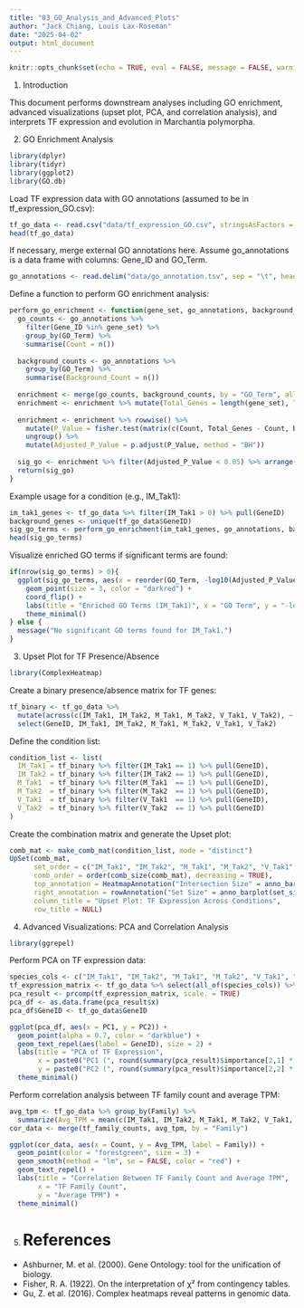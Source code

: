 ```yaml
---
title: "03_GO_Analysis_and_Advanced_Plots"
author: "Jack Chiang, Louis Lax-Roseman"
date: "2025-04-02"
output: html_document
---
```


```r
knitr::opts_chunk$set(echo = TRUE, eval = FALSE, message = FALSE, warning = FALSE)
```

1. Introduction

This document performs downstream analyses including GO enrichment, advanced visualizations (upset plot, PCA, and correlation analysis), and interprets TF expression and evolution in Marchantia polymorpha.

2. GO Enrichment Analysis

```r
library(dplyr)
library(tidyr)
library(ggplot2)
library(GO.db)

```

Load TF expression data with GO annotations (assumed to be in tf_expression_GO.csv):
```r
tf_go_data <- read.csv("data/tf_expression_GO.csv", stringsAsFactors = FALSE)
head(tf_go_data)

```

If necessary, merge external GO annotations here. Assume go_annotations is a data frame with columns: Gene_ID and GO_Term.

```r
go_annotations <- read.delim("data/go_annotation.tsv", sep = "\t", header = TRUE, stringsAsFactors = FALSE)

```

Define a function to perform GO enrichment analysis:
```r
perform_go_enrichment <- function(gene_set, go_annotations, background_genes) {
  go_counts <- go_annotations %>% 
    filter(Gene_ID %in% gene_set) %>% 
    group_by(GO_Term) %>% 
    summarise(Count = n())
  
  background_counts <- go_annotations %>% 
    group_by(GO_Term) %>% 
    summarise(Background_Count = n())
  
  enrichment <- merge(go_counts, background_counts, by = "GO_Term", all.x = TRUE)
  enrichment <- enrichment %>% mutate(Total_Genes = length(gene_set), Total_Background = length(background_genes))
  
  enrichment <- enrichment %>% rowwise() %>% 
    mutate(P_Value = fisher.test(matrix(c(Count, Total_Genes - Count, Background_Count, Total_Background - Background_Count), nrow = 2))$p.value) %>% 
    ungroup() %>% 
    mutate(Adjusted_P_Value = p.adjust(P_Value, method = "BH"))
  
  sig_go <- enrichment %>% filter(Adjusted_P_Value < 0.05) %>% arrange(Adjusted_P_Value)
  return(sig_go)
}


```
Example usage for a condition (e.g., IM_Tak1):
```r
im_tak1_genes <- tf_go_data %>% filter(IM_Tak1 > 0) %>% pull(GeneID)
background_genes <- unique(tf_go_data$GeneID)
sig_go_terms <- perform_go_enrichment(im_tak1_genes, go_annotations, background_genes)
head(sig_go_terms)
```

Visualize enriched GO terms if significant terms are found:
```r
if(nrow(sig_go_terms) > 0){
  ggplot(sig_go_terms, aes(x = reorder(GO_Term, -log10(Adjusted_P_Value)), y = -log10(Adjusted_P_Value))) +
    geom_point(size = 3, color = "darkred") +
    coord_flip() +
    labs(title = "Enriched GO Terms (IM_Tak1)", x = "GO Term", y = "-log10(Adjusted P-Value)") +
    theme_minimal()
} else {
  message("No significant GO terms found for IM_Tak1.")
}


```
3. Upset Plot for TF Presence/Absence
```r
library(ComplexHeatmap)


```
Create a binary presence/absence matrix for TF genes:

```r
tf_binary <- tf_go_data %>%
  mutate(across(c(IM_Tak1, IM_Tak2, M_Tak1, M_Tak2, V_Tak1, V_Tak2), ~ ifelse(. > 0, 1, 0))) %>%
  select(GeneID, IM_Tak1, IM_Tak2, M_Tak1, M_Tak2, V_Tak1, V_Tak2)

```

Define the condition list:

```r
condition_list <- list(
  IM_Tak1 = tf_binary %>% filter(IM_Tak1 == 1) %>% pull(GeneID),
  IM_Tak2 = tf_binary %>% filter(IM_Tak2 == 1) %>% pull(GeneID),
  M_Tak1  = tf_binary %>% filter(M_Tak1  == 1) %>% pull(GeneID),
  M_Tak2  = tf_binary %>% filter(M_Tak2  == 1) %>% pull(GeneID),
  V_Tak1  = tf_binary %>% filter(V_Tak1  == 1) %>% pull(GeneID),
  V_Tak2  = tf_binary %>% filter(V_Tak2  == 1) %>% pull(GeneID)
)


```

Create the combination matrix and generate the Upset plot:


```r
comb_mat <- make_comb_mat(condition_list, mode = "distinct")
UpSet(comb_mat,
      set_order = c("IM_Tak1", "IM_Tak2", "M_Tak1", "M_Tak2", "V_Tak1", "V_Tak2"),
      comb_order = order(comb_size(comb_mat), decreasing = TRUE),
      top_annotation = HeatmapAnnotation("Intersection Size" = anno_barplot(comb_size(comb_mat), add_numbers = TRUE)),
      right_annotation = rowAnnotation("Set Size" = anno_barplot(set_size(comb_mat), add_numbers = TRUE)),
      column_title = "Upset Plot: TF Expression Across Conditions",
      row_title = NULL)

```
4. Advanced Visualizations: PCA and Correlation Analysis

```r
library(ggrepel)

```

Perform PCA on TF expression data:

```r
species_cols <- c("IM_Tak1", "IM_Tak2", "M_Tak1", "M_Tak2", "V_Tak1", "V_Tak2")
tf_expression_matrix <- tf_go_data %>% select(all_of(species_cols)) %>% as.matrix()
pca_result <- prcomp(tf_expression_matrix, scale. = TRUE)
pca_df <- as.data.frame(pca_result$x)
pca_df$GeneID <- tf_go_data$GeneID

ggplot(pca_df, aes(x = PC1, y = PC2)) +
  geom_point(alpha = 0.7, color = "darkblue") +
  geom_text_repel(aes(label = GeneID), size = 2) +
  labs(title = "PCA of TF Expression",
       x = paste0("PC1 (", round(summary(pca_result)$importance[2,1] * 100, 1), "%)"),
       y = paste0("PC2 (", round(summary(pca_result)$importance[2,2] * 100, 1), "%)")) +
  theme_minimal()

```

Perform correlation analysis between TF family count and average TPM:

```r
avg_tpm <- tf_go_data %>% group_by(Family) %>% 
  summarize(Avg_TPM = mean(c(IM_Tak1, IM_Tak2, M_Tak1, M_Tak2, V_Tak1, V_Tak2), na.rm = TRUE))
cor_data <- merge(tf_family_counts, avg_tpm, by = "Family")

ggplot(cor_data, aes(x = Count, y = Avg_TPM, label = Family)) +
  geom_point(color = "forestgreen", size = 3) +
  geom_smooth(method = "lm", se = FALSE, color = "red") +
  geom_text_repel() +
  labs(title = "Correlation Between TF Family Count and Average TPM",
       x = "TF Family Count",
       y = "Average TPM") +
  theme_minimal()

```



5. # References
- Ashburner, M. et al. (2000). Gene Ontology: tool for the unification of biology.
- Fisher, R. A. (1922). On the interpretation of χ² from contingency tables.
- Gu, Z. et al. (2016). Complex heatmaps reveal patterns in genomic data.

